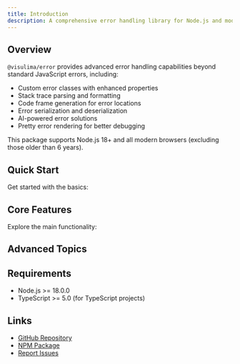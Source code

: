 ```yaml
---
title: Introduction
description: A comprehensive error handling library for Node.js and modern JavaScript applications
---
```



## Overview

`@visulima/error` provides advanced error handling capabilities beyond standard JavaScript errors, including:

- Custom error classes with enhanced properties
- Stack trace parsing and formatting
- Code frame generation for error locations
- Error serialization and deserialization
- AI-powered error solutions
- Pretty error rendering for better debugging

<Callout type="info">
This package supports Node.js 18+ and all modern browsers (excluding those older than 6 years).
</Callout>

## Quick Start

Get started with the basics:

<Cards>
  <Card 
    href="/docs/error/installation" 
    title="Installation" 
    description="How to install and set up the package"
  />
  <Card 
    href="/docs/error/quick-start" 
    title="Quick Start" 
    description="Get up and running with basic examples"
  />
  <Card 
    href="/docs/error/examples" 
    title="Examples" 
    description="Practical examples and use cases"
  />
</Cards>

## Core Features

Explore the main functionality:

<Cards>
  <Card 
    href="/docs/error/visulima-error" 
    title="VisulimaError Class" 
    description="Custom error class with enhanced features"
  />
  <Card 
    href="/docs/error/stacktrace" 
    title="Stack Trace Parsing" 
    description="Parse and format error stack traces"
  />
  <Card 
    href="/docs/error/code-frames" 
    title="Code Frames" 
    description="Display code snippets with error locations"
  />
  <Card 
    href="/docs/error/serialization" 
    title="Error Serialization" 
    description="Serialize and deserialize errors"
  />
  <Card 
    href="/docs/error/rendering" 
    title="Error Rendering" 
    description="Pretty print errors with colors"
  />
  <Card 
    href="/docs/error/solution-finders" 
    title="Solution Finders" 
    description="Generate helpful hints to fix errors"
  />
</Cards>

## Advanced Topics

<Cards>
  <Card 
    href="/docs/error/ai-integration" 
    title="AI Integration" 
    description="Use AI to generate error solutions"
  />
  <Card 
    href="/docs/error/custom-errors" 
    title="Custom Error Types" 
    description="Create your own error classes"
  />
  <Card 
    href="/docs/error/typescript" 
    title="TypeScript Support" 
    description="TypeScript types and interfaces"
  />
</Cards>

## Requirements

- Node.js >= 18.0.0
- TypeScript >= 5.0 (for TypeScript projects)

## Links

- [GitHub Repository](https://github.com/visulima/visulima/tree/main/packages/error)
- [NPM Package](https://www.npmjs.com/package/@visulima/error)
- [Report Issues](https://github.com/visulima/visulima/issues)

